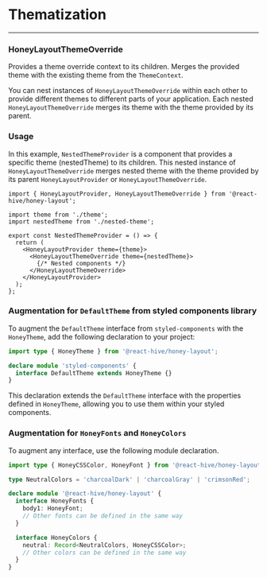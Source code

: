 # Thematization

---

### HoneyLayoutThemeOverride

Provides a theme override context to its children.
Merges the provided theme with the existing theme from the `ThemeContext`.

You can nest instances of `HoneyLayoutThemeOverride` within each other to provide different themes to different parts of your application.
Each nested `HoneyLayoutThemeOverride` merges its theme with the theme provided by its parent.

### Usage

In this example, `NestedThemeProvider` is a component that provides a specific theme (nestedTheme) to its children.
This nested instance of `HoneyLayoutThemeOverride` merges nested theme with the theme provided by its parent `HoneyLayoutProvider` or `HoneyLayoutThemeOverride`.

~~~tsx
import { HoneyLayoutProvider, HoneyLayoutThemeOverride } from '@react-hive/honey-layout';

import theme from './theme';
import nestedTheme from './nested-theme';

export const NestedThemeProvider = () => {
  return (
    <HoneyLayoutProvider theme={theme}>
      <HoneyLayoutThemeOverride theme={nestedTheme}>
        {/* Nested components */}
      </HoneyLayoutThemeOverride>
    </HoneyLayoutProvider>
  );
};
~~~

### Augmentation for `DefaultTheme` from styled components library

To augment the `DefaultTheme` interface from `styled-components` with the `HoneyTheme`, add the following declaration to your project:

~~~ts
import type { HoneyTheme } from '@react-hive/honey-layout';

declare module 'styled-components' {
  interface DefaultTheme extends HoneyTheme {}
}
~~~

This declaration extends the `DefaultTheme` interface with the properties defined in `HoneyTheme`, allowing you to use them within your styled components.

### Augmentation for `HoneyFonts` and `HoneyColors`

To augment any interface, use the following module declaration.

~~~ts
import type { HoneyCSSColor, HoneyFont } from '@react-hive/honey-layout';

type NeutralColors = 'charcoalDark' | 'charcoalGray' | 'crimsonRed';

declare module '@react-hive/honey-layout' {
  interface HoneyFonts {
    body1: HoneyFont;
    // Other fonts can be defined in the same way
  }

  interface HoneyColors {
    neutral: Record<NeutralColors, HoneyCSSColor>;
    // Other colors can be defined in the same way
  }
}
~~~
